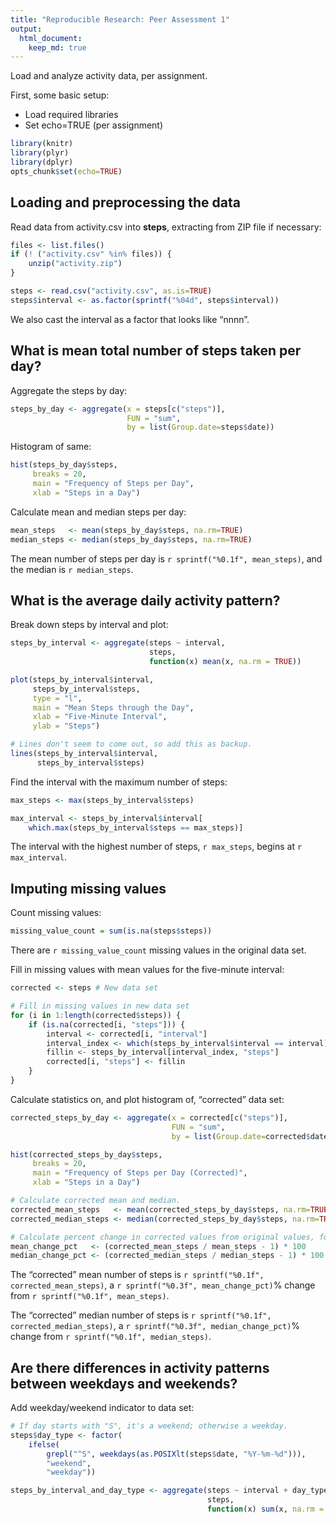 ```yaml
---
title: "Reproducible Research: Peer Assessment 1"
output: 
  html_document:
    keep_md: true
---
```


Load and analyze activity data, per assignment.

First, some basic setup:

- Load required libraries
- Set echo=TRUE (per assignment)

```r
library(knitr)
library(plyr)
library(dplyr)
opts_chunk$set(echo=TRUE)
```

## Loading and preprocessing the data
Read data from activity.csv into **steps**, extracting from ZIP file if necessary:

```r
files <- list.files()
if (! ("activity.csv" %in% files)) {
    unzip("activity.zip")
}

steps <- read.csv("activity.csv", as.is=TRUE)
steps$interval <- as.factor(sprintf("%04d", steps$interval))
```

We also cast the interval as a factor that looks like "nnnn".

## What is mean total number of steps taken per day?

Aggregate the steps by day:

```r
steps_by_day <- aggregate(x = steps[c("steps")],
                          FUN = "sum",
                          by = list(Group.date=steps$date))
```

Histogram of same:

```r
hist(steps_by_day$steps,
     breaks = 20,
     main = "Frequency of Steps per Day",
     xlab = "Steps in a Day")
```

Calculate mean and median steps per day:

```r
mean_steps   <- mean(steps_by_day$steps, na.rm=TRUE)
median_steps <- median(steps_by_day$steps, na.rm=TRUE)
```

The mean number of steps per day is `r sprintf("%0.1f", mean_steps)`, and the median is `r median_steps`.

## What is the average daily activity pattern?

Break down steps by interval and plot:

```r
steps_by_interval <- aggregate(steps ~ interval,
                               steps,
                               function(x) mean(x, na.rm = TRUE))

plot(steps_by_interval$interval,
     steps_by_interval$steps,
     type = "l",
     main = "Mean Steps through the Day",
     xlab = "Five-Minute Interval",
     ylab = "Steps")

# Lines don't seem to come out, so add this as backup.
lines(steps_by_interval$interval,
      steps_by_interval$steps)
```

Find the interval with the maximum number of steps:

```r
max_steps <- max(steps_by_interval$steps)

max_interval <- steps_by_interval$interval[
    which.max(steps_by_interval$steps == max_steps)]
```

The interval with the highest number of steps, `r max_steps`,
begins at `r max_interval`.


## Imputing missing values

Count missing values:

```r
missing_value_count = sum(is.na(steps$steps))
```

There are `r missing_value_count` missing values in the original data set.

Fill in missing values with mean values for the five-minute interval:

```r
corrected <- steps # New data set

# Fill in missing values in new data set
for (i in 1:length(corrected$steps)) {
    if (is.na(corrected[i, "steps"])) {
        interval <- corrected[i, "interval"]
        interval_index <- which(steps_by_interval$interval == interval)
        fillin <- steps_by_interval[interval_index, "steps"]
        corrected[i, "steps"] <- fillin
    }
}
```

Calculate statistics on, and plot histogram of, "corrected" data set:

```r
corrected_steps_by_day <- aggregate(x = corrected[c("steps")],
                                    FUN = "sum",
                                    by = list(Group.date=corrected$date))

hist(corrected_steps_by_day$steps,
     breaks = 20,
     main = "Frequency of Steps per Day (Corrected)",
     xlab = "Steps in a Day")

# Calculate corrected mean and median.
corrected_mean_steps   <- mean(corrected_steps_by_day$steps, na.rm=TRUE)
corrected_median_steps <- median(corrected_steps_by_day$steps, na.rm=TRUE)

# Calculate percent change in corrected values from original values, for display.
mean_change_pct   <- (corrected_mean_steps / mean_steps - 1) * 100
median_change_pct <- (corrected_median_steps / median_steps - 1) * 100
```

The "corrected" mean number of steps is `r sprintf("%0.1f", corrected_mean_steps)`,
a `r sprintf("%0.3f", mean_change_pct)`% change from `r sprintf("%0.1f", mean_steps)`.

The "corrected" median number of steps is `r sprintf("%0.1f", corrected_median_steps)`,
a `r sprintf("%0.3f", median_change_pct)`% change from `r sprintf("%0.1f", median_steps)`.

## Are there differences in activity patterns between weekdays and weekends?

Add weekday/weekend indicator to data set:

```r
# If day starts with "S", it's a weekend; otherwise a weekday.
steps$day_type <- factor(
    ifelse(
        grepl("^S", weekdays(as.POSIXlt(steps$date, "%Y-%m-%d"))),
        "weekend",
        "weekday"))

steps_by_interval_and_day_type <- aggregate(steps ~ interval + day_type,
                                            steps,
                                            function(x) sum(x, na.rm = TRUE))

```